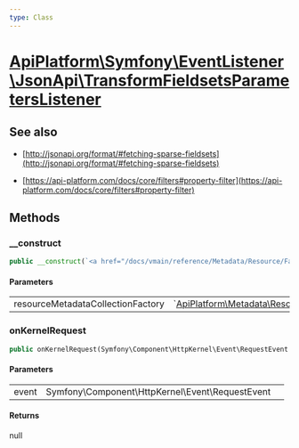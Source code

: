 ```yaml
---
type: Class
---
```


# [ApiPlatform\Symfony\EventListener\JsonApi\TransformFieldsetsParametersListener](/docs/vmain/reference/Symfony/EventListener/JsonApi/TransformFieldsetsParametersListener)

## See also
- [http://jsonapi.org/format/#fetching-sparse-fieldsets](http://jsonapi.org/format/#fetching-sparse-fieldsets)

- [https://api-platform.com/docs/core/filters#property-filter](https://api-platform.com/docs/core/filters#property-filter)


## Methods

### __construct



```php
public __construct(`<a href="/docs/vmain/reference/Metadata/Resource/Factory/ResourceMetadataCollectionFactoryInterface">ApiPlatform\Metadata\Resource\Factory\ResourceMetadataCollectionFactoryInterface</a>` $resourceMetadataCollectionFactory)
```

#### Parameters

<table><tbody>
<tr><td>resourceMetadataCollectionFactory</td><td>`<a href="/docs/vmain/reference/Metadata/Resource/Factory/ResourceMetadataCollectionFactoryInterface">ApiPlatform\Metadata\Resource\Factory\ResourceMetadataCollectionFactoryInterface</a>`</td><td></td></tr>
</tbody>
</table>

### onKernelRequest



```php
public onKernelRequest(Symfony\Component\HttpKernel\Event\RequestEvent $event): null
```

#### Parameters

<table><tbody>
<tr><td>event</td><td>Symfony\Component\HttpKernel\Event\RequestEvent</td><td></td></tr>
</tbody>
</table>

#### Returns

null
